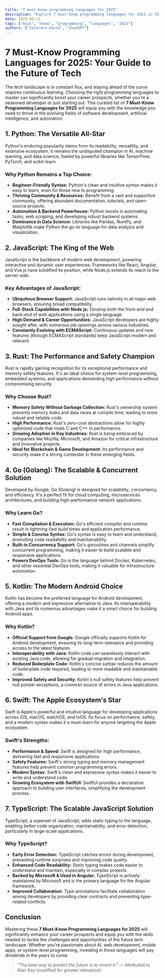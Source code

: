 ```yaml
---
title: "7 must-know programming languages for 2025"
description: "Explore 7 must-know programming languages for 2025 in this detailed guide, offering insights, strategies, and practical tips to enhance your understanding and application of the topic."
date: 2025-04-11
tags: ["must", "know", "programming", "languages", "2025"]
authors: ["Cojocaru David", "ChatGPT"]
---
```


# 7 Must-Know Programming Languages for 2025: Your Guide to the Future of Tech

The tech landscape is in constant flux, and staying ahead of the curve requires continuous learning. Choosing the right programming languages to master can significantly boost your career prospects, whether you're a seasoned developer or just starting out. This curated list of **7 Must-Know Programming Languages for 2025** will equip you with the knowledge you need to thrive in the evolving fields of software development, artificial intelligence, and automation.

## 1. Python: The Versatile All-Star

Python's enduring popularity stems from its readability, versatility, and extensive ecosystem. It remains the undisputed champion in AI, machine learning, and data science, fueled by powerful libraries like TensorFlow, PyTorch, and scikit-learn.

### Why Python Remains a Top Choice:

- **Beginner-Friendly Syntax:** Python's clean and intuitive syntax makes it easy to learn, even for those new to programming.
- **Thriving Community & Resources:** Benefit from a vast and supportive community, offering abundant documentation, tutorials, and open-source projects.
- **Automation & Backend Powerhouse:** Python excels in automating tasks, web scraping, and developing robust backend systems.
- **Dominance in Data Science:** Libraries like Pandas, NumPy, and Matplotlib make Python the go-to language for data analysis and visualization.

## 2. JavaScript: The King of the Web

JavaScript is the backbone of modern web development, powering interactive and dynamic user experiences. Frameworks like React, Angular, and Vue.js have solidified its position, while Node.js extends its reach to the server-side.

### Key Advantages of JavaScript:

- **Ubiquitous Browser Support:** JavaScript runs natively in all major web browsers, ensuring broad compatibility.
- **Full-Stack Capabilities with Node.js:** Develop both the front-end and back-end of web applications using a single language.
- **High Demand & Career Opportunities:** JavaScript developers are highly sought after, with numerous job openings across various industries.
- **Constantly Evolving with ECMAScript:** Continuous updates and new features (through ECMAScript standards) keep JavaScript modern and relevant.

## 3. Rust: The Performance and Safety Champion

Rust is rapidly gaining recognition for its exceptional performance and memory safety features. It's an ideal choice for system-level programming, embedded systems, and applications demanding high performance without compromising security.

### Why Choose Rust?

- **Memory Safety Without Garbage Collection:** Rust's ownership system prevents memory leaks and data races at compile time, leading to more robust and reliable code.
- **High Performance:** Rust's zero-cost abstractions allow for highly optimized code that rivals C and C++ in performance.
- **Growing Adoption in Key Industries:** Rust is being embraced by companies like Mozilla, Microsoft, and Amazon for critical infrastructure and innovative projects.
- **Ideal for Blockchain & Game Development:** Its performance and security make it a strong contender in these emerging fields.

## 4. Go (Golang): The Scalable & Concurrent Solution

Developed by Google, Go (Golang) is designed for scalability, concurrency, and efficiency. It's a perfect fit for cloud computing, microservices architectures, and building high-performance network applications.

### Why Learn Go?

- **Fast Compilation & Execution:** Go's efficient compiler and runtime result in lightning-fast build times and application performance.
- **Simple & Concise Syntax:** Go's syntax is easy to learn and understand, promoting code readability and maintainability.
- **Built-in Concurrency Support:** Go's goroutines and channels simplify concurrent programming, making it easier to build scalable and responsive applications.
- **Powers DevOps Tools:** Go is the language behind Docker, Kubernetes, and other essential DevOps tools, making it valuable for infrastructure automation.

## 5. Kotlin: The Modern Android Choice

Kotlin has become the preferred language for Android development, offering a modern and expressive alternative to Java. Its interoperability with Java and its numerous advantages make it a smart choice for building Android apps.

### Why Kotlin?

- **Official Support from Google:** Google officially supports Kotlin for Android development, ensuring its long-term relevance and providing access to the latest features.
- **Interoperability with Java:** Kotlin code can seamlessly interact with existing Java code, allowing for gradual migration and integration.
- **Reduced Boilerplate Code:** Kotlin's concise syntax reduces the amount of boilerplate code required, leading to more readable and maintainable code.
- **Improved Safety and Security:** Kotlin's null safety features help prevent null pointer exceptions, a common source of errors in Java applications.

## 6. Swift: The Apple Ecosystem's Star

Swift is Apple's powerful and intuitive language for developing applications across iOS, macOS, watchOS, and tvOS. Its focus on performance, safety, and a modern syntax makes it a must-learn for anyone targeting the Apple ecosystem.

### Swift's Strengths:

- **Performance & Speed:** Swift is designed for high performance, delivering fast and responsive applications.
- **Safety Features:** Swift's strong typing and memory management features help prevent common programming errors.
- **Modern Syntax:** Swift's clean and expressive syntax makes it easier to write and understand code.
- **Growing Ecosystem with SwiftUI:** SwiftUI provides a declarative approach to building user interfaces, simplifying the development process.

## 7. TypeScript: The Scalable JavaScript Solution

TypeScript, a superset of JavaScript, adds static typing to the language, enabling better code organization, maintainability, and error detection, particularly in large-scale applications.

### Why TypeScript?

- **Early Error Detection:** TypeScript catches errors during development, preventing runtime surprises and improving code quality.
- **Enhanced Code Readability:** Static typing makes code easier to understand and maintain, especially in complex projects.
- **Backed by Microsoft & Used in Angular:** TypeScript is actively maintained by Microsoft and is the primary language for the Angular framework.
- **Improved Collaboration:** Type annotations facilitate collaboration among developers by providing clear contracts and preventing type-related conflicts.

## Conclusion

Mastering these **7 Must-Know Programming Languages for 2025** will significantly enhance your career prospects and equip you with the skills needed to tackle the challenges and opportunities of the future tech landscape. Whether you're passionate about AI, web development, mobile apps, or system-level programming, investing in these languages will pay dividends in the years to come.

> _"The best way to predict the future is to invent it."_ — Attributed to Alan Kay (modified for greater relevance)

